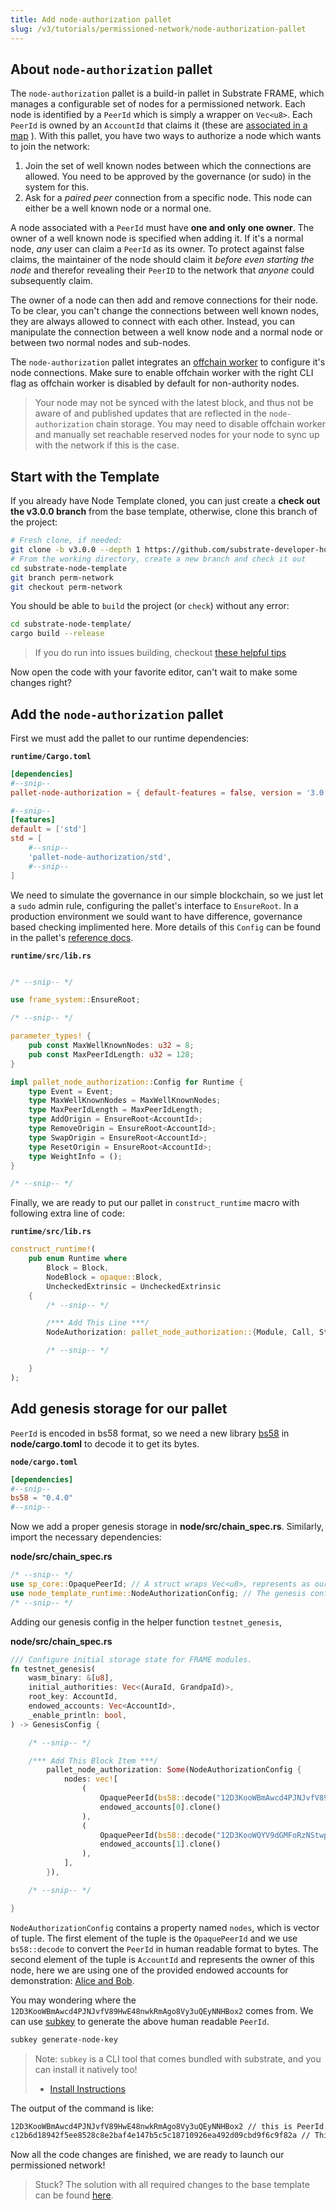 ```yaml
---
title: Add node-authorization pallet
slug: /v3/tutorials/permissioned-network/node-authorization-pallet
---
```


## About `node-authorization` pallet

The `node-authorization` pallet is a build-in pallet in Substrate FRAME, which manages
a configurable set of nodes for a permissioned network.
Each node is identified by a `PeerId` which is simply a wrapper on `Vec<u8>`.
Each `PeerId` is owned by an `AccountId` that claims it
(these are 
[associated in a map](https://substrate.dev/rustdocs/v3.0.0/pallet_node_authorization/struct.Owners.html)
). With this pallet, you have two ways to authorize a node which wants to join the network:

1. Join the set of well known nodes between which the connections are allowed.
    You need to be approved by the governance (or sudo) in the system for this.
2. Ask for a *paired peer* connection from a specific node.
    This node can either be a well known node or a normal one.

A node associated with a `PeerId` must have **one and only one owner**.
The owner of a well known node is specified when adding it.
If it's a normal node, *any* user can claim a `PeerId` as its owner.
To protect against false claims, the maintainer of the node should claim it 
*before even starting the node* and therefor revealing their `PeerID` to the network that
*anyone* could subsequently claim.

The owner of a node can then add and remove connections for their node.
To be clear, you can't change the connections between well known nodes,
they are always allowed to connect with each other.
Instead, you can manipulate the connection between a well know node
and a normal node or between two normal nodes and sub-nodes.

The `node-authorization` pallet integrates an
[offchain worker](../../knowledgebase/learn-substrate/off-chain-features#off-chain-workers)
to configure it's node connections. Make sure to enable offchain worker with
the right CLI flag as offchain worker is disabled by default for non-authority nodes.

> Your node may not be synced with the latest block, and thus not be aware of and published updates
> that are reflected in the `node-authorization` chain storage. You may need to disable offchain worker
> and manually set reachable reserved nodes for your node to sync up with the network if this is the case.

## Start with the Template

If you already have Node Template cloned, you can just create a
**check out the v3.0.0 branch** from the base template,
otherwise, clone this branch of the project:

```bash
# Fresh clone, if needed:
git clone -b v3.0.0 --depth 1 https://github.com/substrate-developer-hub/substrate-node-template
# From the working directory, create a new branch and check it out
cd substrate-node-template
git branch perm-network
git checkout perm-network
```

You should be able to `build` the project (or `check`) without any error:

```bash
cd substrate-node-template/
cargo build --release
```

> If you do run into issues building, checkout
> [these helpful tips](../../knowledgebase/getting-started/#2-rust-developer-environment)

Now open the code with your favorite editor, can't wait to make some changes right?

## Add the `node-authorization` pallet

First we must add the pallet to our runtime dependencies:

**`runtime/Cargo.toml`**

```TOML
[dependencies]
#--snip--
pallet-node-authorization = { default-features = false, version = '3.0.0' }

#--snip--
[features]
default = ['std']
std = [
    #--snip--
    'pallet-node-authorization/std',
    #--snip--
]
```
We need to simulate the governance in our simple blockchain, so we just let a `sudo` admin rule, 
configuring the pallet's interface to `EnsureRoot`. In a production environment we sould want to have 
difference, governance based checking implimented here. More details of this `Config` can be found in
the pallet's 
[reference docs](https://docs.rs/pallet-node-authorization/3.0.0/pallet_node_authorization/trait.Config.html).

**`runtime/src/lib.rs`**

```rust

/* --snip-- */

use frame_system::EnsureRoot;

/* --snip-- */

parameter_types! {
	pub const MaxWellKnownNodes: u32 = 8;
	pub const MaxPeerIdLength: u32 = 128;
}

impl pallet_node_authorization::Config for Runtime {
	type Event = Event;
	type MaxWellKnownNodes = MaxWellKnownNodes;
	type MaxPeerIdLength = MaxPeerIdLength;
	type AddOrigin = EnsureRoot<AccountId>;
	type RemoveOrigin = EnsureRoot<AccountId>;
	type SwapOrigin = EnsureRoot<AccountId>;
	type ResetOrigin = EnsureRoot<AccountId>;
	type WeightInfo = ();
}

/* --snip-- */
```

Finally, we are ready to put our pallet in `construct_runtime` macro with following extra line of code:

**`runtime/src/lib.rs`**

```rust
construct_runtime!(
    pub enum Runtime where
        Block = Block,
        NodeBlock = opaque::Block,
        UncheckedExtrinsic = UncheckedExtrinsic
    {
        /* --snip-- */

        /*** Add This Line ***/
        NodeAuthorization: pallet_node_authorization::{Module, Call, Storage, Event<T>, Config<T>},

        /* --snip-- */

    }
);
```

## Add genesis storage for our pallet

`PeerId` is encoded in bs58 format, so we need a new library
[bs58](https://docs.rs/bs58/0.3.1/bs58/) in **node/cargo.toml** to decode it to get its bytes.

**`node/cargo.toml`**

```TOML
[dependencies]
#--snip--
bs58 = "0.4.0"
#--snip--
```

Now we add a proper genesis storage in **node/src/chain_spec.rs**. Similarly, import the necessary dependencies:

**node/src/chain_spec.rs**

```rust
/* --snip-- */
use sp_core::OpaquePeerId; // A struct wraps Vec<u8>, represents as our `PeerId`.
use node_template_runtime::NodeAuthorizationConfig; // The genesis config that serves for our pallet.
/* --snip-- */
```

Adding our genesis config in the helper function `testnet_genesis`,

**node/src/chain_spec.rs**

```rust
/// Configure initial storage state for FRAME modules.
fn testnet_genesis(
	wasm_binary: &[u8],
	initial_authorities: Vec<(AuraId, GrandpaId)>,
	root_key: AccountId,
	endowed_accounts: Vec<AccountId>,
	_enable_println: bool,
) -> GenesisConfig {

    /* --snip-- */

    /*** Add This Block Item ***/
		pallet_node_authorization: Some(NodeAuthorizationConfig {
    		nodes: vec![
				(
					OpaquePeerId(bs58::decode("12D3KooWBmAwcd4PJNJvfV89HwE48nwkRmAgo8Vy3uQEyNNHBox2").into_vec().unwrap()),
					endowed_accounts[0].clone()
				),
				(
					OpaquePeerId(bs58::decode("12D3KooWQYV9dGMFoRzNStwpXztXaBUjtPqi6aU76ZgUriHhKust").into_vec().unwrap()),
					endowed_accounts[1].clone()
				),
    		],
   		}),

    /* --snip-- */

}
```

`NodeAuthorizationConfig` contains a property named `nodes`, which is vector of tuple.
The first element of the tuple is the `OpaquePeerId` and we use `bs58::decode` to convert
the `PeerId` in human readable format to bytes. The second element of the tuple is `AccountId`
and represents the owner of this node, here we are using one of the provided endowed accounts
for demonstration: [Alice and Bob](../../knowledgebase/integrate/subkey#well-known-keys).

<!-- TODO: update to use the `key` embedded CLI tool with the node, reference subkey as option -->

You may wondering where the `12D3KooWBmAwcd4PJNJvfV89HwE48nwkRmAgo8Vy3uQEyNNHBox2` comes from.
We can use [subkey](../../knowledgebase/integrate/subkey#generating-node-keys) to generate 
the above human readable `PeerId`.

```bash
subkey generate-node-key
```

> Note: `subkey` is a CLI tool that comes bundled with substrate, and you can install it natively too!
>  - [Install Instructions](../../knowledgebase/integrate/subkey#installation)

The output of the command is like:

```bash
12D3KooWBmAwcd4PJNJvfV89HwE48nwkRmAgo8Vy3uQEyNNHBox2 // this is PeerId.
c12b6d18942f5ee8528c8e2baf4e147b5c5c18710926ea492d09cbd9f6c9f82a // This is node-key.
```

Now all the code changes are finished, we are ready to launch our permissioned network!

> Stuck? The solution with all required changes to the base template can be found [here](https://github.com/substrate-developer-hub/substrate-node-template/tree/tutorials/solutions/permissioned-network-v3).
